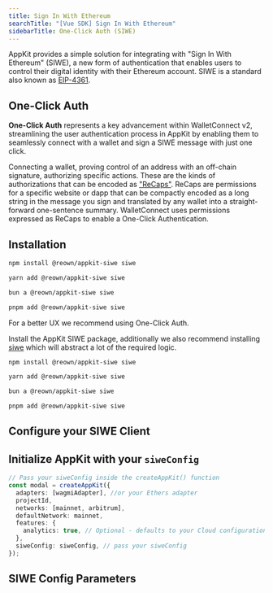 ```yaml
---
title: Sign In With Ethereum
searchTitle: "[Vue SDK] Sign In With Ethereum"
sidebarTitle: One-Click Auth (SIWE)
---
```



AppKit provides a simple solution for integrating with "Sign In With Ethereum" (SIWE), a new form of authentication that enables users to control their digital identity with their Ethereum account.
SIWE is a standard also known as [EIP-4361](https://docs.login.xyz/general-information/siwe-overview/eip-4361).

## One-Click Auth

**One-Click Auth** represents a key advancement within WalletConnect v2, streamlining the user authentication process in AppKit by enabling them to seamlessly connect with a wallet and sign a SIWE message with just one click.

Connecting a wallet, proving control of an address with an off-chain signature, authorizing specific actions. These are the kinds of authorizations that can be encoded as ["ReCaps"](https://eips.ethereum.org/EIPS/eip-5573). ReCaps are permissions for a specific website or dapp that can be compactly encoded as a long string in the message you sign and translated by any wallet into a straight-forward one-sentence summary.
WalletConnect uses permissions expressed as ReCaps to enable a One-Click Authentication.

## Installation

<Tabs >
<Tab title="One-Click Auth">

<CodeGroup>

```bash npm
npm install @reown/appkit-siwe siwe
```

```bash Yarn
yarn add @reown/appkit-siwe siwe
```

```bash Bun
bun a @reown/appkit-siwe siwe
```

```bash pnpm
pnpm add @reown/appkit-siwe siwe
```
</CodeGroup>

</Tab>
<Tab title="Legacy">

<Warning>For a better UX we recommend using One-Click Auth.</Warning>

Install the AppKit SIWE package, additionally we also recommend installing [siwe](https://docs.login.xyz/) which will abstract a lot of the required logic.

<CodeGroup>

```bash npm
npm install @reown/appkit-siwe siwe
```

```bash Yarn
yarn add @reown/appkit-siwe siwe
```

```bash Bun
bun a @reown/appkit-siwe siwe
```

```bash pnpm
pnpm add @reown/appkit-siwe siwe
```
</CodeGroup>

</Tab>
</Tabs>

## Configure your SIWE Client

<SiweCode />

## Initialize AppKit with your `siweConfig`

```ts
// Pass your siweConfig inside the createAppKit() function
const modal = createAppKit({
  adapters: [wagmiAdapter], //or your Ethers adapter
  projectId,
  networks: [mainnet, arbitrum],
  defaultNetwork: mainnet,
  features: {
    analytics: true, // Optional - defaults to your Cloud configuration
  },
  siweConfig: siweConfig, // pass your siweConfig
});
```

## SIWE Config Parameters

<SiweParams />
